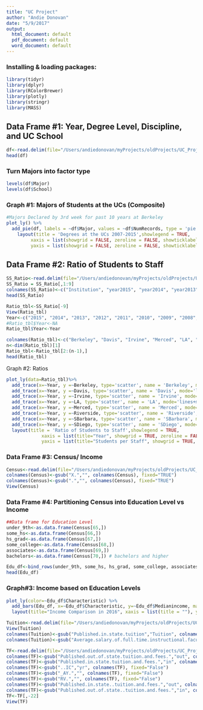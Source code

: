 ```yaml
---
title: "UC Project"
author: "Andie Donovan"
date: "5/9/2017"
output:
  html_document: default
  pdf_document: default
  word_document: default
---
```

### Installing & loading packages:
```r
library(tidyr)
library(dplyr)
library(RColorBrewer)
library(plotly)
library(stringr)
library(MASS)
```


## Data Frame #1: Year, Degree Level, Discipline, and UC School 
```r
df<-read.delim(file="/Users/andiedonovan/myProjects/oldProjects/UC_Project-master/SchoolsMerged.csv", header=TRUE, sep=",", stringsAsFactors = T)
head(df)
```

### Turn Majors into factor type
```r
levels(df$Major)
levels(df$School)
```

### Graph #1: Majors of Students at the UCs (Composite)
```r
#Majors Declared by 3rd week for past 10 years at Berkeley
plot_ly() %>%
  add_pie(df, labels = ~df$Major, values = ~df$NumRecords, type = 'pie') %>%
    layout(title = 'Degrees at the UCs 2007-2015',showlegend = TRUE, 
         xaxis = list(showgrid = FALSE, zeroline = FALSE, showticklabels = FALSE),
         yaxis = list(showgrid = FALSE, zeroline = FALSE, showticklabels = FALSE)) 
```

## Data Frame #2: Ratio of Students to Staff
```r
SS_Ratio<-read.delim(file="/Users/andiedonovan/myProjects/oldProjects/UC_Project-master/Student_Staff_Ratios.csv", header=TRUE, sep=",", stringsAsFactors = TRUE)
SS_Ratio = SS_Ratio[,1:9]
colnames(SS_Ratio)<-c("Institution", "year2015", "year2014", "year2013", "year2012", "year2011", "year2010", "year2009", "year2008")
head(SS_Ratio)
```

```r
Ratio_tbl<-SS_Ratio[-9]
View(Ratio_tbl)
Year<-c("2015", "2014", "2013", "2012", "2011", "2010", "2009", "2008", "0") %>% as.factor()
#Ratio_tbl$Year<-NA
Ratio_tbl$Year<-Year

colnames(Ratio_tbl)<-c("Berkeley", "Davis", "Irvine", "Merced", "LA", "Riverside", "SDiego", "SBarbara", "Year" ) 
n<-dim(Ratio_tbl)[1]
Ratio_tbl<-Ratio_tbl[2:(n-1),]
head(Ratio_tbl)
```



Graph #2: Ratios
```r
plot_ly(data=Ratio_tbl)%>%
  add_trace(x=~Year, y =~Berkeley, type='scatter', name = 'Berkeley', mode='lines+markers', hoverinfo = "text", text = ~paste(Berkeley, ':1 Ratio')) %>%
  add_trace(x=~Year, y =~Davis, type='scatter', name = 'Davis', mode='lines+markers', hoverinfo = "text", text = ~paste(Davis, ':1 Ratio')) %>%
  add_trace(x=~Year, y =~Irvine, type='scatter', name = 'Irvine', mode='lines+markers', hoverinfo = "text", text = ~paste(Irvine, ':1 Ratio')) %>%
  add_trace(x=~Year, y =~LA, type='scatter', name = 'LA', mode='lines+markers', hoverinfo = "text", text = ~paste(LA, ':1 Ratio')) %>%
  add_trace(x=~Year, y =~Merced, type='scatter', name = 'Merced', mode='lines+markers', hoverinfo = "text", text = ~paste(Merced, ':1 Ratio')) %>%
  add_trace(x=~Year, y =~Riverside, type='scatter', name = 'Riverside', mode='lines+markers', hoverinfo = "text", text = ~paste(Riverside, ':1 Ratio')) %>%
  add_trace(x=~Year, y =~SBarbara, type='scatter', name = 'SBarbara', mode='lines+markers', hoverinfo = "text", text = ~paste(SBarbara, ':1 Ratio')) %>%
  add_trace(x=~Year, y =~SDiego, type='scatter', name = 'SDiego', mode='lines+markers', hoverinfo = "text", text = ~paste(SDiego, ':1 Ratio')) %>%
  layout(title = 'Ratio of Students to Staff',showlegend = TRUE, 
             xaxis = list(title="Year", showgrid = TRUE, zeroline = FALSE, showticklabels = TRUE),
             yaxis = list(title="Students per Staff", showgrid = TRUE, zeroline = FALSE, showticklabels = FALSE))
```


### Data Frame #3: Census/ Income
```r
Census<-read.delim(file="/Users/andiedonovan/myProjects/oldProjects/UC_Project-master/Census.csv", header=TRUE, sep=";", stringsAsFactors = FALSE)
colnames(Census)<-gsub("X.","", colnames(Census), fixed="TRUE")
colnames(Census)<-gsub(".","", colnames(Census), fixed="TRUE")
View(Census)
```

### Data Frame #4: Partitioning Census into Education Level vs Income
```r
##Data frame for Education Level
under_9th<-as.data.frame(Census[65,])
some_hs<-as.data.frame(Census[66,])
hs_grad<-as.data.frame(Census[67,])
some_college<-as.data.frame(Census[68,])
associates<-as.data.frame(Census[69,])
bachelors<-as.data.frame(Census[70,]) # bachelors and higher
```

```r
Edu_df<-bind_rows(under_9th, some_hs, hs_grad, some_college, associates, bachelors)
head(Edu_df)
```

### Graph#3: Income based on Education Levels
```r
plot_ly(color=~Edu_df$Characteristic) %>%
  add_bars(Edu_df, x=~Edu_df$Characteristic, y=~Edu_df$Medianincome, marker = list(color = "blues")) %>%
  layout(title="Income Comparison in 2016", xaxis = list(title = ""), yaxis = list(title = "Median Income" ))
```


```r
Tuition<-read.delim(file="/Users/andiedonovan/myProjects/oldProjects/UC_Project-master/UC_Tuition.csv", header=TRUE, sep=",", stringsAsFactors = F)
View(Tuition)
colnames(Tuition)<-gsub("Published.in.state.tuition","Tuition", colnames(Tuition), fixed="False")
colnames(Tuition)<-gsub("Average.salary.of.full.time.instructional.faculty.total","avg_sal", colnames(Tuition), fixed="TRUE")
```

```r
TF<-read.delim(file="/Users/andiedonovan/myProjects/oldProjects/UC_Project-master/TuitionFees.csv", header=TRUE, sep=",", stringsAsFactors = F)
colnames(TF)<-gsub("Published.out.of.state.tuition.and.fees.","out", colnames(TF), fixed="False")
colnames(TF)<-gsub("Published.in.state.tuition.and.fees.","in", colnames(TF), fixed="False")
colnames(TF)<-gsub("..IC","yr", colnames(TF), fixed="False")
colnames(TF)<-gsub("_AY.","", colnames(TF), fixed="False")
colnames(TF)<-gsub("RV.","", colnames(TF), fixed="False")
colnames(TF)<-gsub("Published.in.state..tuition.and.fees.","out", colnames(TF), fixed="False")
colnames(TF)<-gsub("Published.out.of.state..tuition.and.fees.","in", colnames(TF), fixed="False")
TF<-TF[,-22]
View(TF)
```

